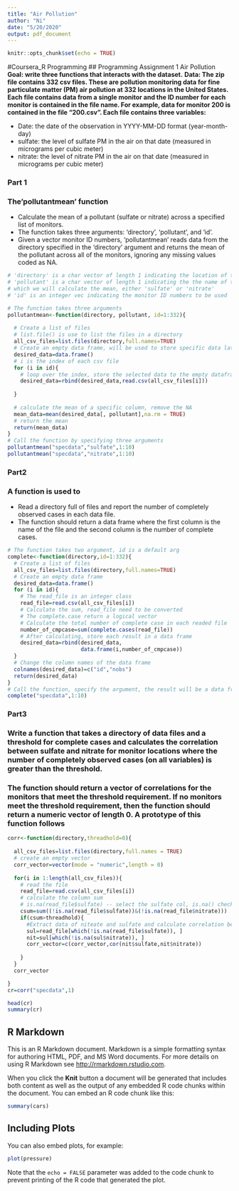 ```yaml
---
title: "Air Pollution"
author: "Ni"
date: "5/20/2020"
output: pdf_document
---
```


```r
knitr::opts_chunk$set(echo = TRUE)
```
#Coursera_R Programming 
## Programming Assignment 1 Air Pollution
**Goal: write three functions that interacts with the dataset.**
**Data: The zip file contains 332 csv files. These are pollution monitoring data for fine particulate matter (PM) air pollution at 332 locations in the United States. Each file contains data from a single monitor and the ID number for each monitor is contained in the file name. For example, data for monitor 200 is contained in the file "200.csv". Each file contains three variables:**

* Date: the date of the observation in YYYY-MM-DD format (year-month-day)
* sulfate: the level of sulfate PM in the air on that date (measured in micrograms per cubic meter)
* nitrate: the level of nitrate PM in the air on that date (measured in micrograms per cubic meter)

### Part 1
### The'pollutantmean' function
* Calculate the mean of a pollutant (sulfate or nitrate) across a specified list of monitors. 
* The function takes three arguments: 'directory', 'pollutant', and 'id'. 
* Given a vector monitor ID numbers, 'pollutantmean' reads data from the directory specified in the 'directory' argument and returns the mean of the pollutant across all of the monitors, ignoring any missing values coded as NA. 

```r
# 'directory' is a char vector of length 1 indicating the location of the CSV file
# 'pollutant' is a char vector of length 1 indicating the the name of the pollutant for 
# which we will calculate the mean, either 'sulfate' or 'nitrate'
# 'id' is an integer vec indicating the monitor ID numbers to be used

# The function takes three arguments
pollutantmean<-function(directory, pollutant, id=1:332){
 
  # Create a list of files
  # list.file() is use to list the files in a directory
  all_csv_files=list.files(directory,full.names=TRUE)
  # Create an empty data frame, will be used to store specific data later
  desired_data=data.frame()
  # i is the index of each csv file
  for (i in id){
    # loop over the index, store the selected data to the empty dataframe by use row combine to combine each readed csv file 
    desired_data=rbind(desired_data,read.csv(all_csv_files[i]))
  
  }
  
  # calculate the mean of a specific column, remove the NA
  mean_data=mean(desired_data[, pollutant],na.rm = TRUE)
  # return the mean
  return(mean_data)
}
# Call the function by specifying three arguments
pollutantmean("specdata","sulfate",1:10)
pollutantmean("specdata","nitrate",1:10)

```

### Part2
### A function is used to 
* Read a directory full of files and report the number of completely observed cases in each data file. 
* The function should return a data frame where the first column is the name of the file and the second column is the number of complete cases. 
```r
# The function takes two argument, id is a default arg
complete<-function(directory,id=1:332){
  # Create a list of files
  all_csv_files=list.files(directory,full.names=TRUE)
  # Create an empty data frame
  desired_data=data.frame()
  for (i in id){
    # The read_file is an integer class
    read_file=read.csv(all_csv_files[i])
    # Calculate the sum, read_file need to be converted 
    # The complete.case return a logical vector 
    # Calculate the total number of complete case in each readed file
    number_of_cmpcase=sum(complete.cases(read_file))
    # After calculating, store each result in a data frame
    desired_data=rbind(desired_data,
                       data.frame(i,number_of_cmpcase))
  }
  # Change the column names of the data frame
  colnames(desired_data)=c("id","nobs")
  return(desired_data)
}
# Call the function, specify the argument, the result will be a data frame with two columns.
complete("specdata",1:10)
```

### Part3
### Write a function that takes a directory of data files and a threshold for complete cases and calculates the correlation between sulfate and nitrate for monitor locations where the number of completely observed cases (on all variables) is greater than the threshold. 
### The function should return **a vector** of correlations for the monitors that meet the threshold requirement. If no monitors meet the threshold requirement, then the function should return a numeric vector of length 0. A prototype of this function follows
```r

corr<-function(directory,threadhold=0){
  
  all_csv_files=list.files(directory,full.names = TRUE)
  # create an empty vector
  corr_vector=vector(mode = "numeric",length = 0)
  
  for(i in 1:length(all_csv_files)){
    # read the file
    read_file=read.csv(all_csv_files[i])
    # calculate the column sum
    # is.na(read_file$sulfate) -- select the sulfate col, is.na() check the NA values, which will return true if it is NA. So !is.na(read_file$sulfate) return true that values in the data file is non-na. 
    csum=sum((!is.na(read_file$sulfate))&(!is.na(read_file$nitrate)))
    if(csum>threadhold){
      #Extract data of niteate and sulfate and calculate correlation between them
      sul=read_file[which(!is.na(read_file$sulfate)), ]
      nit=sul[which(!is.na(sul$nitrate)), ]
      corr_vector=c(corr_vector,cor(nit$sulfate,nit$nitrate))
    
    }
  }
  corr_vector

}
cr=corr("specdata",1)

head(cr)
summary(cr)

```




## R Markdown

This is an R Markdown document. Markdown is a simple formatting syntax for authoring HTML, PDF, and MS Word documents. For more details on using R Markdown see <http://rmarkdown.rstudio.com>.

When you click the **Knit** button a document will be generated that includes both content as well as the output of any embedded R code chunks within the document. You can embed an R code chunk like this:

```r
summary(cars)
```

## Including Plots

You can also embed plots, for example:

```r
plot(pressure)
```

Note that the `echo = FALSE` parameter was added to the code chunk to prevent printing of the R code that generated the plot.
